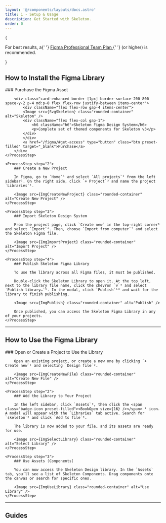 ```yaml
---
layout: '@/components/layouts/docs.astro'
title: 1 - Setup & Usage
description: Get Started with Skeleton.
order: 0
---
```




{

<p>
	For best results, a{' '}
	<a href="https://www.figma.com/pricing/#figma" class="anchor" target="_blank">
		Figma Professional Team Plan
	</a>{' '}
	(or higher) is recommended.
</p>

}

## How to Install the Figma Library

<Process>
    <ProcessStep step="1">
        ### Purchase the Figma Asset

        <div class="card-enhanced border-[1px] border-surface-200-800 space-y-2 p-4 md:p-8 flex flex-row justify-between items-center">
            <div className="flex flex-row gap-4 items-center">
            <Image src={SvgSkeleton} class="rounded-container" alt="Skeleton" />
            <div className="flex flex-col gap-1">
                <h6 className="h6">Skeleton Figma Design System</h6>
                <p>Complete set of themed components for Skeleton v3</p>
            </div>
            </div>
            <a href="/figma/#get-access" type="button" class="btn preset-filled" target="_blank">Purchase</a>
        </div>
    </ProcessStep>

    <ProcessStep step="2">
        ### Create a New Project

        In Figma, go to `Home`¹ and select `All projects`² from the left sidebar². On the right side, click `+ Project`³ and name the project `Libraries`⁴.

        <Image src={ImgCreateNewProject} class="rounded-container" alt="Create New Project" />
    </ProcessStep>

    <ProcessStep step="3">
        ### Import Skeleton Design System

        From the project page, click `Create new` in the top-right corner⁵ and select `Import`⁶. Then, choose `Import from computer`⁷ and select the Skeleton Figma file.

        <Image src={ImgImportProject} class="rounded-container" alt="Import Project" />
    </ProcessStep>

    <ProcessStep step="4">
        ### Publish Skeleton Figma Library

        To use the library across all Figma files, it must be published.

        Double-click the Skeleton Library to open it. At the top left, next to the library file name, click the chevron `v`⁸ and select `Publish library…`⁹. In the modal, click `Publish`¹⁰ and wait for the library to finish publishing.

        <Image src={ImgPublish} class="rounded-container" alt="Publish" />

        Once published, you can access the Skeleton Figma Library in any of your projects.
    </ProcessStep>

</Process>

---

## How to Use the Figma Library

<Process>
    <ProcessStep step="1">
        ### Open or Create a Project to Use the Library

        Open an existing project, or create a new one by clicking `+ Create new`¹ and selecting `Design file`².

        <Image src={ImgCreateNewFile} class="rounded-container" alt="Create New File" />
    </ProcessStep>

    <ProcessStep step="2">
        ### Add the Library to Your Project

        In the left sidebar, click `Assets`³, then click the <span class="badge-icon preset-filled"><BookOpen size={16} /></span> ⁴ icon. A modal will appear with the `Libraries` tab active. Search for `skeleton`⁵ and click `Add to file`⁶.

        The library is now added to your file, and its assets are ready for use.

        <Image src={ImgSelectLibrary} class="rounded-container" alt="Select Library" />
    </ProcessStep>

    <ProcessStep step="3">
        ### Use Assets (Components)

        You can now access the Skeleton Design library. In the `Assets` tab, you’ll see a list of Skeleton Components. Drag components onto the canvas or search for specific ones.

        <Image src={ImgUseLibrary} class="rounded-container" alt="Use Library" />
    </ProcessStep>

</Process>

---

## Guides

<NavGrid collection="docs" path="figma/" classes="md:grid-cols-1" />
